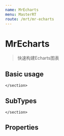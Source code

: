 ```yaml
---
name: MrEcharts
menu: MasterRT
route: /mrt/mr-echarts
---
```



# MrEcharts

> 快速构建Echarts图表



## Basic usage

<Playground>
    <section style={{height: 300}}>
        <MrEcharts data={[
                {name: 'A', value: 80},
                {name: 'B', value: 150},
                {name: 'c', value: 120},
                {name: 'd', value: 190},
            ]} chartTypes="pie" />

    </section>
</Playground>

## SubTypes

<Playground>
    <section style={{height: 300}}>
        <MrEcharts data={[
                {name: 'A', value: 80},
                {name: 'B', value: 150},
                {name: 'c', value: 120},
                {name: 'd', value: 190},
            ]} chartTypes="pie::ring::rose" />

    </section>
</Playground>


## Properties
<PropsTable of={MrEcharts} />